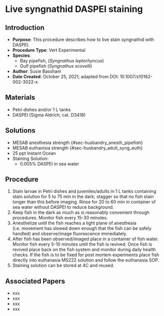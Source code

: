 # Live syngnathid DASPEI staining {#sec-vert_exp_live_daspei_syngnathid}

## Introduction

-   **Purpose**: This procedure describes how to live stain syngnathid with DASPEI.
-   **Procedure Type**: Vert Experimental
-   **Species**:
    -   Bay pipefish, (*Syngnathus leptorhyncus*)
    -   Gulf pipefish (*Syngnathus scovelli*)
-   **Author**: Susie Bassham
-   **Date Created**: October 25, 2021; adapted from DOI: 10.1007/s10162-002-3022-x

## Materials

-   Petri dishes and/or 1 L tanks
-   DASPEI (Sigma Aldrich; cat. D3418)

## Solutions

-   MESAB anesthesia strength {#sec-husbandry_anesth_pipefish}
-   MESAB euthanisia strength {#sec-husbandry_adult_syng_euth}
-   25 ppt Instant Ocean
-   Staining Solution:
    -   0.005% DASPEI in sea water

## Procedure

1.  Stain larvae in Petri dishes and juveniles/adults in 1 L tanks containing stain solution for 5 to 75 min in the dark; stagger so that no fish stain longer than this before imaging. Rinse for 20 to 60 min in container of sea water without DASPEI to reduce background.
2.  Keep fish in the dark as much as is reasonably convenient through procedures. Monitor fish every 15-30 minutes.
3.  Anesthetize until the fish reaches a light plane of anesthesia (i.e. movement has slowed down enough that the fish can be safely handled) and observe/image fluorescence immediately.
4.  After fish has been observed/imaged place in a container of fish water. Monitor fish every 5-10 minutes until the fish is revived. Once fish is revived place back on the fish system and monitor during daily health checks. If the fish is to be fixed for post mortem experiments place fish directly into euthanasia MS222 solution and follow the euthanasia SOP.
5.  Staining solution can be stored at 4C and reused.

## Associated Papers

-   xxx
-   xxx
-   xxx
-   xxx
